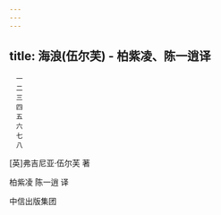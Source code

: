 ```yaml
---
---
---
```

title: 海浪(伍尔芙) - 柏紫凌、陈一逍译
---


```
　一
　二
　三
　四
　五
　六
　七
　八
```





[英]弗吉尼亚·伍尔芙 著

柏紫凌 陈一逍 译





中信出版集团